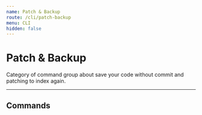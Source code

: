 ---
name: Patch & Backup
route: /cli/patch-backup
menu: CLI
hidden: false
---

# Patch & Backup

Category of command group about save your code without commit and patching to index again.

___

## Commands